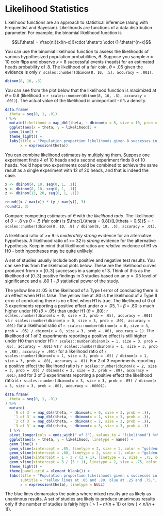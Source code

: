 # Likelihood Statistics

Likelihood functions are an approach to statistical inference (along with Frequentist and Bayesian). Likelihoods are functions of a data distribution parameter. For example, the binomial likelihood function is 

$$L(\theta) = \frac{n!}{x!(n-x)!}\cdot \theta^x \cdot (1-\theta)^{n-x}$$

You can use the binomial likelihood function to assess the likelihoods of various hypothesized population probabilities, $\theta$. Suppose you sample *n* = 10 coin flips and observe *x* = 8 successful events (heads) for an estimated heads probability of .8. The likelihood of a fair coin, $\theta$ = .05 given the evidence is only `r scales::number(dbinom(8, 10, .5), accuracy = .001)`.

```r
dbinom(8, 10, .5)
```

You can see from the plot below that the likelihood function is maximized at $\theta$ = 0.8 (likelihood = `r scales::number(dbinom(8, 10, .8), accuracy = .001)`). The actual value of the likelihood is unimportant - it's a density.

```r
data.frame(
  theta = seq(0, 1, .01)
) %>%
  mutate(likelihood = map_dbl(theta, ~ dbinom(x = 8, size = 10, prob = .))) %>%
  ggplot(aes(x = theta, y = likelihood)) +
  geom_line() +
  theme_light() +
  labs(title = "Population proportion likelihoods given 8 successes in sample of n = 10",
       x = expression(theta))
```

You can combine likelihood estimates by multiplying them. Suppose one experiment finds 4 of 10 heads and a second experiment finds 8 of 10 heads. You'd hope two experiments could be combined to achieve the same result as a single experiment with 12 of 20 heads, and that is indeed the case.

```r
x <- dbinom(4, 10, seq(0, 1, .1))
y <- dbinom(8, 10, seq(0, 1, .1))
z <- dbinom(12, 20, seq(0, 1, .1))

round((x / max(x)) * (y / max(y)), 3)
round(z, 3)
```

Compare competing estimates of $\theta$ with the *likelihood ratio*. The likelihood of $\theta$ = .8 vs $\theta$ = .5 (fair coin) is $\frac{L(\theta = 0.8)}{L(\theta = 0.5)}$ = `r scales::number(dbinom(8, 10, .8) / dbinom(8, 10, .5), accuracy = .01)`.


A likelihood ratio of >= 8 is *moderately strong* evidence for an alternative hypothesis. A likelihood ratio of >= 32 is *strong* evidence for the alternative hypothesis. Keep in mind that likelihood ratios are *relative* evidence of H1 vs H0 - both hypotheses may be quite unlikely!

A set of studies usually include both positive and negative test results. You can see this from the likelihood plots below. These are the likelihood curves produced from x = [0..3] successes in a sample of 3. Think of this as the likelihood of [0..3] positive findings in 3 studies based on an $\alpha$ = .05 level of significance and a .80 1 - $\beta$ statistical power of the study. 

The yellow line at .05 is the likelihood of a Type I error of concluding there is an effect when H1 is false. The yellow line at .80 is the likelihood of a Type II error of concluding there is no effect when H1 is true. The likelihood of 0 of 3 experiments reporting a positive effect under $\alpha$ = .05, 1 - $\beta$ = .80 is much higher under H0 ($\theta$ = .05) than under H1 ($\theta$ = .80): `r scales::number(dbinom(x = 0, size = 3, prob = .05), accuracy = .001)` vs `r scales::number(dbinom(x = 0, size = 3, prob = .80), accuracy = .001)` for a likelihood ratio of `r scales::number(dbinom(x = 0, size = 3, prob = .05) / dbinom(x = 0, size = 3, prob = .80), accuracy = 1)`. The likelihood of 1 of 3 experiments reporting a positive effect is still higher under H0 than under H1: `r scales::number(dbinom(x = 1, size = 3, prob = .05), accuracy = .001)` vs `r scales::number(dbinom(x = 1, size = 3, prob = .80), accuracy = .001)` for a likelihood ratio of `r scales::number(dbinom(x = 1, size = 3, prob = .05) / dbinom(x = 1, size = 3, prob = .80), accuracy = .01)`. For 2 of 3 experiments reporting a positive effect the likelihood ratio is `r scales::number(dbinom(x = 2, size = 3, prob = .05) / dbinom(x = 2, size = 3, prob = .80), accuracy = .001)`, and for 3 of 3 experiments reporting a positive effect the likelihood ratio is `r scales::number(dbinom(x = 3, size = 3, prob = .05) / dbinom(x = 3, size = 3, prob = .80), accuracy = .00001)`.

```r
data.frame(
  theta = seq(0, 1, .01)
) %>%
  mutate(
    `0 of 3` = map_dbl(theta, ~ dbinom(x = 0, size = 3, prob = .)),
    `1 of 3` = map_dbl(theta, ~ dbinom(x = 1, size = 3, prob = .)),
    `2 of 3` = map_dbl(theta, ~ dbinom(x = 2, size = 3, prob = .)),
    `3 of 3` = map_dbl(theta, ~ dbinom(x = 3, size = 3, prob = .))
  ) %>%
  pivot_longer(cols = ends_with(" of 3"), values_to = "likelihood") %>%
  ggplot(aes(x = theta, y = likelihood, linetype = name)) +
  geom_line() +
  geom_vline(xintercept = .05, linetype = 2, size = 1, color = "goldenrod") +
  geom_vline(xintercept = .80, linetype = 2, size = 1, color = "goldenrod") +
  geom_vline(xintercept = 1 - 3 / (3 + 1), linetype = 2, size = .75, color = "steelblue") +
  geom_vline(xintercept = 3 / (3 + 1), linetype = 2, size = .75, color = "steelblue") +
  theme_light() +
  theme(panel.grid = element_blank()) +
  labs(title = "Population proportion likelihoods given x successes in sample of n = 3",
       subtitle = "Yellow lines at .05 and .80, blue at .25 and .75.",
       x = expression(theta), linetype = NULL)
```

The blue lines demarcates the points where mixed results are as likely as unanimous results. A set of studies are likely to produce unanimous results only if the number of studies is fairly high $(\gt 1 - n / (n+1))$ or low $(< n / (n + 1))$. 

